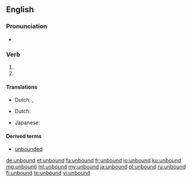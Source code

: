 ==English==

===Pronunciation===
* {{IPA|/ʌnˈbaʊnd/|lang=en}}

===Verb===
{{head|en|verb form}}

# {{en-simple past of|unbind}}
# {{past participle of|unbind|lang=en}}

====Translations====
{{trans-top|simple past of "to unbind"}}
* Dutch: {{t+|nl|ontbond|s}}, {{t+|nl|ontbonden|p}}
{{trans-mid}}
{{trans-bottom}}

{{trans-top|past participle of "to unbind"}}
* Dutch: {{t+|nl|ontbonden}}
{{trans-mid}}
* Japanese: {{t|ja|とじていない|tr=tojiteinai|sc=Jpan}}
{{trans-bottom}}

====Derived terms====
* [[unbounded]]

[[de:unbound]]
[[et:unbound]]
[[fa:unbound]]
[[fr:unbound]]
[[io:unbound]]
[[ku:unbound]]
[[mg:unbound]]
[[ml:unbound]]
[[my:unbound]]
[[ja:unbound]]
[[pl:unbound]]
[[ru:unbound]]
[[fi:unbound]]
[[te:unbound]]
[[vi:unbound]]